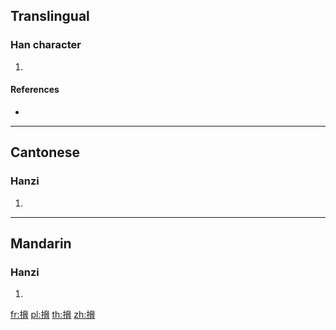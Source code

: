 {{character info/new}}
==Translingual==

===Han character===
{{Han char|rn=64|rad=手|as=10|sn=13|four=54027|canj=QKSB|ids=⿰扌脅}}

# {{defn|Han|sort=手10}}

====References====
* {{Han ref|kx=0447.040|dkj=12483|dj=0797.160|hdz=31938.120|uh=641A|ud=25626|bh=DDB2|bd=56754}}

----

==Cantonese==

===Hanzi===
{{yue-hanzi|jyut=[[lap6]]|y=lap6}}

# {{defn|lang=yue|sort=手10}}

----

==Mandarin==

===Hanzi===
{{cmn-hanzi|pin=[[lā]] ([[la1]]), [[xié]] ([[xie2]])|wg=la<sup>1</sup>, hsieh<sup>2</sup>}}

# {{defn|lang=cmn|sort=手10}}

[[fr:搚]]
[[pl:搚]]
[[th:搚]]
[[zh:搚]]